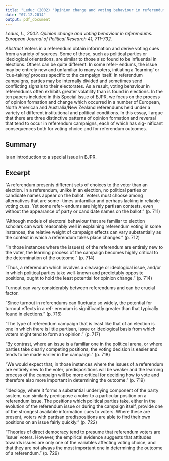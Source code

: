 ```yaml
---
title: "Leduc (2002) 'Opinion change and voting behaviour in referendums'"
date: "07.12.2014"
output: pdf_document
---
```


*Leduc, L., 2002. Opinion change and voting behaviour in referendums. European Journal of Political Research 41, 711–732.*

*Abstract*
  Voters in a referendum obtain information and derive voting cues from a variety
of sources. Some of these, such as political parties or ideological orientations, are similar to
those also found to be influential in elections. Others can be quite different. In some refer-
  endums, the issue may be entirely new and unfamiliar to many voters, initiating a ‘learning’
or ‘cue-taking’ process specific to the campaign itself. In referendum campaigns, parties may
be internally divided and sometimes send conflicting signals to their electorates. As a result,
voting behaviour in referendums often exhibits greater volatility than is found in elections.
In the ten papers included in this Special Issue of EJPR, we focus on the process of opinion
formation and change which occurred in a number of European, North American and
Australia/New Zealand referendums held under a variety of different institutional and
political conditions. In this essay, I argue that there are three distinctive patterns of opinion
formation and reversal that tend to occur in referendum campaigns, each of which has sig-
  nificant consequences both for voting choice and for referendum outcomes.

  
## Summary

Is an introduction to a special issue in EJPR.

## Excerpt

"A referendum presents different sets of choices to the voter than an election.
In a referendum, unlike in an election, no political parties or candidate names
appear on the ballot. Voters must choose among alternatives that are some-
times unfamiliar and perhaps lacking in reliable voting cues. Yet some refer-
endums are highly partisan contests, even without the appearance of party or
candidate names on the ballot." (p. 711)

"Although models of electoral behaviour that are familiar to election
scholars can work reasonably well in explaining referendum voting in some
instances, the relative weight of campaign effects can vary substantially as the
context in which a referendum takes place changes." (p. 712)

"In those instances where
the issue(s) of the referendum are entirely new to the voter, the learning
process of the campaign becomes highly critical to the determination of the
outcome." (p. 714)

"Thus, a referendum which involves a cleavage or ideological issue, and/or
in which political parties take well-known and predictably opposite positions,
ought to hold the least potential for opinion change." (p. 714)

Turnout can vary considerably between referendums and can be crucial factor.

"Since turnout in
referendums can fluctuate so widely, the potential for turnout effects in a ref-
erendum is significantly greater than that typically found in elections." (p. 716)

"The type of referendum campaign that is least like that of an election is
one in which there is little partisan, issue or ideological basis from which voters
might tend to form an opinion." (p. 717)

"By contrast, where an issue is a familiar one in the political arena, or where
parties take clearly competing positions, the voting decision is easier and
tends to be made earlier in the campaign." (p. 718)

"We would expect that, in those instances where the issues of a referendum are
entirely new to the voter, predispositions will be weaker and the learning
process of the campaign will be more critical for deciding how to vote and
therefore also more important in determining the outcome." (p. 719)

"Ideology, where it forms a substantial underlying component of
the party system, can similarly predispose a voter to a particular position on
a referendum issue. The positions which political parties take, either in the
evolution of the referendum issue or during the campaign itself, provide one
of the strongest available information cues to voters. Where these are present,
voters with partisan predispositions are able to find their own positions on
an issue fairly quickly." (p. 722)

"Theories of direct democracy tend to presume that referendum voters are
‘issue’ voters. However, the empirical evidence suggests that attitudes
towards issues are only one of the variables affecting voting choice, and that
they are not always the most important one in determining the outcome of a
referendum." (p. 729)